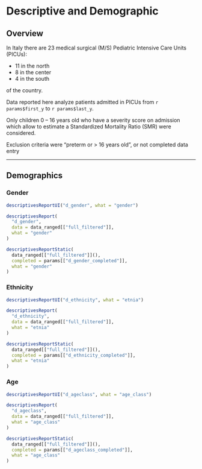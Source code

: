 # Descriptive and Demographic {#descriptives .tabset .tabset-fade .tabset-pills}

## Overview {-}

In Italy there are 23 medical surgical (M/S) Pediatric Intensive Care Units (PICUs):

- 11 in the north
- 8 in the center
- 4 in the south

of the country.

Data reported here analyze patients admitted in PICUs from
`r params$first_y` to `r params$last_y`.

Only children 0 -- 16 years old who have a severity score on admission
which allow to estimate a Standardized Mortality Ratio (SMR) were
considered.

Exclusion criteria were "preterm or > 16 years old", or not completed
data entry

---

<!-- ## PICUs {.tabset .tabset-dropdown} -->

<!-- ### Partecipating Units -->

<!-- foo -->

<!-- ### Number of beds -->

<!-- foo -->











## Demographics {.tabset .tabset-dropdown}

<!-- foo -->




### Gender

```r
descriptivesReportUI("d_gender", what = "gender")
```

```r
descriptivesReport(
  "d_gender",
  data = data_ranged[["full_filtered"]],
  what = "gender"
)
```

```r
descriptivesReportStatic(
  data_ranged[["full_filtered"]](),
  completed = params[["d_gender_completed"]],
  what = "gender"
)
```







### Ethnicity

```r
descriptivesReportUI("d_ethnicity", what = "etnia")
```

```r
descriptivesReport(
  "d_ethnicity",
  data = data_ranged[["full_filtered"]],
  what = "etnia"
)
```

```r
descriptivesReportStatic(
  data_ranged[["full_filtered"]](),
  completed = params[["d_ethnicity_completed"]],
  what = "etnia"
)
```






### Age

```r
descriptivesReportUI("d_ageclass", what = "age_class")
```

```r
descriptivesReport(
  "d_ageclass",
  data = data_ranged[["full_filtered"]],
  what = "age_class"
)
```

```r
descriptivesReportStatic(
  data_ranged[["full_filtered"]](),
  completed = params[["d_ageclass_completed"]],
  what = "age_class"
)
```
